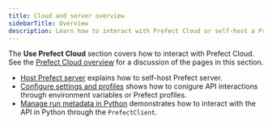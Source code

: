 ```yaml
---
title: Cloud and server overview
sidebarTitle: Overview
description: Learn how to interact with Prefect Cloud or self-host a Prefect server instance.
---
```


The **Use Prefect Cloud** section covers how to interact with Prefect Cloud.
See the [Prefect Cloud overview](/3.0rc/manage/cloud/) for a discussion of the pages in this section.


- [Host Prefect server](/3.0rc/manage/self-host/) explains how to self-host Prefect server.
- [Configure settings and profiles](/3.0rc/manage/self-host/) shows how to conigure API interactions through environment variables or Prefect profiles.
- [Manage run metadata in Python](/3.0rc/manage/self-host/) demonstrates how to interact with the API in Python through the `PrefectClient`.